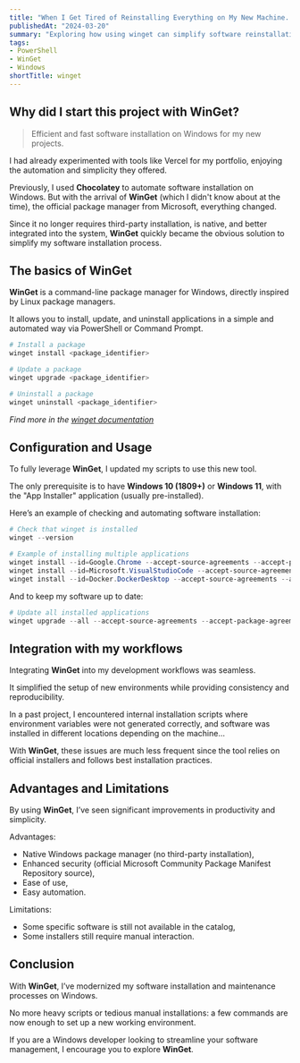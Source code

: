 ```yaml
---
title: "When I Get Tired of Reinstalling Everything on My New Machine... (with WinGet this time!)"
publishedAt: "2024-03-20"
summary: "Exploring how using winget can simplify software reinstallation and save valuable time."
tags:
- PowerShell
- WinGet
- Windows
shortTitle: winget
---
```


## Why did I start this project with WinGet?

> Efficient and fast software installation on Windows for my new projects.

I had already experimented with tools like Vercel for my portfolio, enjoying the automation and simplicity they offered.

Previously, I used **Chocolatey** to automate software installation on Windows. But with the arrival of **WinGet** (which I didn't know about at the time), the official package manager from Microsoft, everything changed.

Since it no longer requires third-party installation, is native, and better integrated into the system, **WinGet** quickly became the obvious solution to simplify my software installation process.

## The basics of WinGet

**WinGet** is a command-line package manager for Windows, directly inspired by Linux package managers.

It allows you to install, update, and uninstall applications in a simple and automated way via PowerShell or Command Prompt.

```powershell showLineNumbers {1-4}
# Install a package
winget install <package_identifier>

# Update a package
winget upgrade <package_identifier>

# Uninstall a package
winget uninstall <package_identifier>
```

*Find more in the [winget documentation](https://learn.microsoft.com/en-us/windows/package-manager/winget/)*

## Configuration and Usage

To fully leverage **WinGet**, I updated my scripts to use this new tool.

The only prerequisite is to have **Windows 10 (1809+)** or **Windows 11**, with the "App Installer" application (usually pre-installed).

Here’s an example of checking and automating software installation:

```powershell showLineNumbers {3}
# Check that winget is installed
winget --version

# Example of installing multiple applications
winget install --id=Google.Chrome --accept-source-agreements --accept-package-agreements
winget install --id=Microsoft.VisualStudioCode --accept-source-agreements --accept-package-agreements
winget install --id=Docker.DockerDesktop --accept-source-agreements --accept-package-agreements
```

And to keep my software up to date:

```powershell showLineNumbers {1}
# Update all installed applications
winget upgrade --all --accept-source-agreements --accept-package-agreements
```

## Integration with my workflows

Integrating **WinGet** into my development workflows was seamless.

It simplified the setup of new environments while providing consistency and reproducibility.

In a past project, I encountered internal installation scripts where environment variables were not generated correctly, and software was installed in different locations depending on the machine...

With **WinGet**, these issues are much less frequent since the tool relies on official installers and follows best installation practices.

## Advantages and Limitations

By using **WinGet**, I’ve seen significant improvements in productivity and simplicity.

Advantages:

* Native Windows package manager (no third-party installation),
* Enhanced security (official Microsoft Community Package Manifest Repository source),
* Ease of use,
* Easy automation.

Limitations:

* Some specific software is still not available in the catalog,
* Some installers still require manual interaction.

## Conclusion

With **WinGet**, I’ve modernized my software installation and maintenance processes on Windows.

No more heavy scripts or tedious manual installations: a few commands are now enough to set up a new working environment.

If you are a Windows developer looking to streamline your software management, I encourage you to explore **WinGet**.